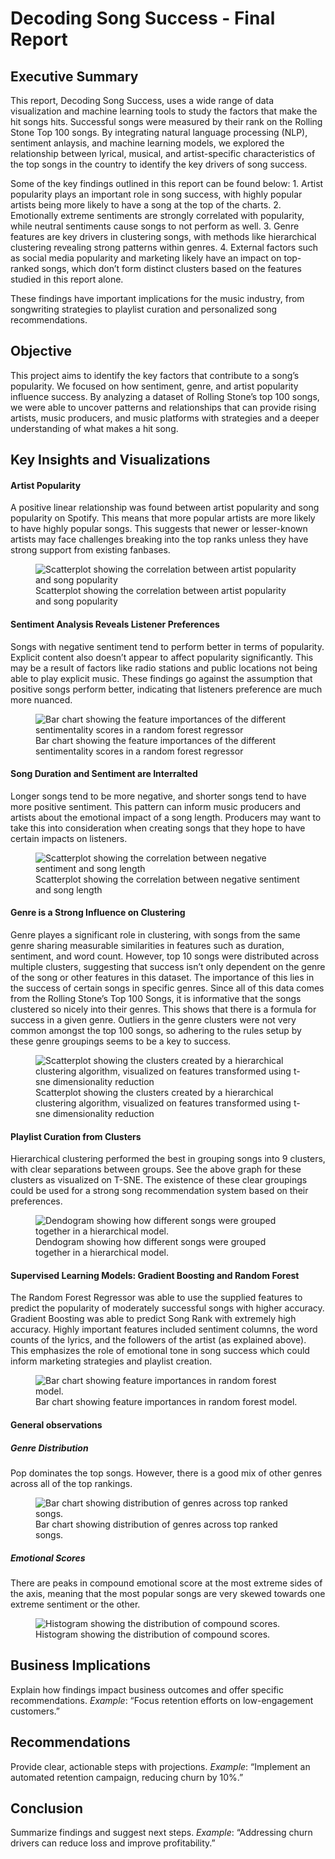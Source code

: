 # Decoding Song Success - Final Report

## Executive Summary

This report, Decoding Song Success, uses a wide range of data visualization and machine learning tools to study the factors that make the hit songs hits. Successful songs were measured by their rank on the Rolling Stone Top 100 songs. By integrating natural language processing (NLP), sentiment anlaysis, and machine learning models, we explored the relationship between lyrical, musical, and artist-specific characteristics of the top songs in the country to identify the key drivers of song success.

Some of the key findings outlined in this report can be found below:
1. Artist popularity plays an important role in song success, with highly popular artists being more likely to have a song at the top of the charts.
2. Emotionally extreme sentiments are strongly correlated with popularity, while neutral sentiments cause songs to not perform as well.
3. Genre features are key drivers in clustering songs, with methods like hierarchical clustering revealing strong patterns within genres.
4. External factors such as social media popularity and marketing likely have an impact on top-ranked songs, which don't form distinct clusters based on the features studied in this report alone.

These findings have important implications for the music industry, from songwriting strategies to playlist curation and personalized song recommendations.

## Objective

This project aims to identify the key factors that contribute to a song's popularity. We focused on how sentiment, genre, and artist popularity influence success. By analyzing a dataset of Rolling Stone's top 100 songs, we were able to uncover patterns and relationships that can provide rising artists, music producers, and music platforms with strategies and a deeper understanding of what makes a hit song.

## Key Insights and Visualizations

#### Artist Popularity
A positive linear relationship was found between artist popularity and song popularity on Spotify. This means that more popular artists are more likely to have highly popular songs. This suggests that newer or lesser-known artists may face challenges breaking into the top ranks unless they have strong support from existing fanbases.

![Scatterplot showing the correlation between artist popularity and song popularity](img/song_artist.png)

#### Sentiment Analysis Reveals Listener Preferences
Songs with negative sentiment tend to perform better in terms of popularity. Explicit content also doesn't appear to affect popularity significantly. This may be a result of factors like radio stations and public locations not being able to play explicit music. These findings go against the assumption that positive songs perform better, indicating that listeners preference are much more nuanced.

![Bar chart showing the feature importances of the different sentimentality scores in a random forest regressor](img/sentiment_importance.png)

#### Song Duration and Sentiment are Interralted
Longer songs tend to be more negative, and shorter songs tend to have more positive sentiment. This pattern can inform music producers and artists about the emotional impact of a song length. Producers may want to take this into consideration when creating songs that they hope to have certain impacts on listeners.

![Scatterplot showing the correlation between negative sentiment and song length](img/sent_length.png)

#### Genre is a Strong Influence on Clustering
Genre playes a significant role in clustering, with songs from the same genre sharing measurable similarities in features such as duration, sentiment, and word count. However, top 10 songs were distributed across multiple clusters, suggesting that success isn't only dependent on the genre of the song or other features in this dataset. The importance of this lies in the success of certain songs in specific genres. Since all of this data comes from the Rolling Stone's Top 100 Songs, it is informative that the songs clustered so nicely into their genres. This shows that there is a formula for success in a given genre. Outliers in the genre clusters were not very common amongst the top 100 songs, so adhering to the rules setup by these genre groupings seems to be a key to success.

![Scatterplot showing the clusters created by a hierarchical clustering algorithm, visualized on features transformed using t-sne dimensionality reduction](img/genre_clusters.png)

#### Playlist Curation from Clusters
Hierarchical clustering performed the best in grouping songs into 9 clusters, with clear separations between groups. See the above graph for these clusters as visualized on T-SNE. The existence of these clear groupings could be used for a strong song recommendation system based on their preferences. 

![Dendogram showing how different songs were grouped together in a hierarchical model.](img/dendogram.png)

#### Supervised Learning Models: Gradient Boosting and Random Forest
The Random Forest Regressor was able to use the supplied features to predict the popularity of moderately successful songs with higher accuracy. Gradient Boosting was able to predict Song Rank with extremely high accuracy. Highly important features included sentiment columns, the word counts of the lyrics, and the followers of the artist (as explained above). This emphasizes the role of emotional tone in song success which could inform marketing strategies and playlist creation.

![Bar chart showing feature importances in random forest model.](img/feat_imp.png)

#### General observations

##### Genre Distribution
Pop dominates the top songs. However, there is a good mix of other genres across all of the top rankings.

![Bar chart showing distribution of genres across top ranked songs.](img/genre_dist.png)

##### Emotional Scores
There are peaks in compound emotional score at the most extreme sides of the axis, meaning that the most popular songs are very skewed towards one extreme sentiment or the other.

![Histogram showing the distribution of compound scores.](img/compound_score.png)

## Business Implications
Explain how findings impact business outcomes and offer specific recommendations.
   *Example*: "Focus retention efforts on low-engagement customers."

## Recommendations
Provide clear, actionable steps with projections.
   *Example*: "Implement an automated retention campaign, reducing churn by 10%."

## Conclusion
Summarize findings and suggest next steps.
   *Example*: "Addressing churn drivers can reduce loss and improve profitability."